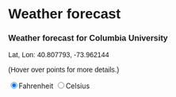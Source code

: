 # Weather forecast

<script src="https://d3js.org/d3.v7.js"></script>
<style>
  * {
    font-family: sans-serif;
    }
  text {
    font-size: 12px;
    }
</style>

<h3>Weather forecast for Columbia University</h3>
<p>Lat, Lon: 40.807793, -73.962144</p>
<p>(Hover over points for more details.)</p>
<input type="radio" name="tempscale" value="F" checked="true">Fahrenheit
<input type="radio" name="tempscale" value="C">Celsius
<div id="plot"></div>

<script type="text/javascript">

// Width and height
const w = 700;
const h = 300;
const margin = {top: 25, right: 100, bottom: 50, left: 100};
const innerHeight = h - margin.top - margin.bottom;
const innerWidth = w - margin.left - margin.right;

// create "placeholder" image
const icon = d3.select("div#plot")
.append("div")
.append("img")
.attr("src", "https://github.com/jtr13/d3book/blob/main/images/blank86x86.png?raw=true")
.style("padding-left", w/2 - 43 + "px");    
  
// create SVG element
const svg = d3.select("div#plot")
  .append("svg")
    .attr("width", w)
    .attr("height", h)
  
// create background rectangle
svg.append("rect")
.attr("width", w)
.attr("height", h)
.attr("fill", "#e7f5fe");

// create caption
d3.select("div#plot")  
.append("div")
  .style("padding", "10px")
.append("a")
.attr("href", "https://www.weather.gov/documentation/services-web-api")
.text("Data source: https://www.weather.gov/documentation/services-web-api");

// create plot group  
svg.append("g")
  .attr("id", "plot")
  .attr("transform", `translate (${margin.left}, ${margin.top})`);

d3.json("https://api.weather.gov/gridpoints/OKX/33,38/forecast").then(function(data) {

// filter for isDaytime equals "true"
const dataset = data.properties.periods.filter(d => d.isDaytime);

const tempscale = "F";
// create new property with celsius temperature
dataset.forEach(d => d.celsius = (d.temperature - 32) * 5/9);

xScale = d3.scaleLinear()
.domain([d3.min(dataset.map(d => d.temperature - 9)),
         d3.max(dataset.map(d => d.temperature + 9))])
.range([0, innerWidth]);

yScale = d3.scaleBand()
.domain(dataset.map(d => d.name))
.range([0, innerHeight]);

xAxis = d3.axisBottom()
.scale(xScale);
  
yAxis = d3.axisLeft()
.scale(yScale);

// Generate guide lines
svg.select("g#plot")
  .selectAll("line")
  .data(dataset)
  .enter()
  .append("line")
    .attr("x1", 0)
    .attr("x2", innerWidth)
    .attr("y1", d => yScale(d.name) + .5*yScale.bandwidth())
    .attr("y2", d => yScale(d.name) + .5*yScale.bandwidth())
    .attr("stroke", "#ddd")
    .attr("stroke-width", 1);

// Create circles
svg.select("g#plot")
  .selectAll("circle")
  .data(dataset)
  .enter()
  .append("circle")
    .attr("cx", d => xScale(d.temperature))
    .attr("cy", d => yScale(d.name) + .5 * yScale.bandwidth())
    .attr("r", 3)
    .on("mouseover", function(event, d) {
        var xcoord = +d3.select(event.currentTarget).attr("cx") + 5
        var ycoord = +d3.select(event.currentTarget).attr("cy") - 5
        svg.select("g#plot")
          .append("text")
          .attr("id", "tooltip")
          .attr("x", xcoord)
          .attr("y", ycoord)
          .text(d.shortForecast);
        
      icon
        .attr("src", d.icon);
     })
     .on("mouseout", function() {
         d3.select("#tooltip").remove();
       icon
         .attr("src", "https://github.com/jtr13/d3book/blob/main/images/blank86x86.png?raw=true");
     }
     );

// create x-axis
svg.select("g#plot")
  .append("g")
  .attr("id", "xaxis")
  .attr("transform", `translate (0, ${innerHeight})`)
  .call(xAxis);
  
// create x-axis label
svg.select("g#plot")
  .append("text") 
    .attr("id", "xlab")
    .attr("x", innerWidth/2)
    .attr("y", innerHeight + .75 * margin.bottom)
    .attr("text-anchor", "middle")
    .text("temperature (Fahrenheit)");

// create y-axis      
svg.select("g#plot")
  .append("g")
  .call(yAxis)    
        
// get value of radio button on click
d3.selectAll("input")
.on("click", function(event) { 
    var tempscale = event.currentTarget.value; 
    if (tempscale == "C") {
    // update xScale domain
        xScale.domain([d3.min(dataset.map(d => d.celsius - 5)),
                       d3.max(dataset.map(d => d.celsius + 5))]);  
    // update x-axis label
        svg.select("#xlab")
          .text("temperature (Celsius)")
    // update cx value of circles
        svg.selectAll("circle")
          .attr("cx", d => xScale(d.celsius))
    } else {
    // update xScale domain
        xScale.domain([d3.min(dataset.map(d => d.temperature - 9)),
                       d3.max(dataset.map(d => d.temperature + 9))]);  
    // update x-axis label
        svg.select("#xlab")
          .text("temperature (Fahrenheit)")      
    // update cx value of circles
        svg.selectAll("circle")
          .attr("cx", d => xScale(d.temperature))
    };
  // update x-axis
  svg.select("#xaxis")
    .call(xAxis); 

  }) // end .on
}) // end d3.json

.catch(function(error){
  d3.select("svg")
    .append("text")
    .text("Error loading data.");
});

</script>
